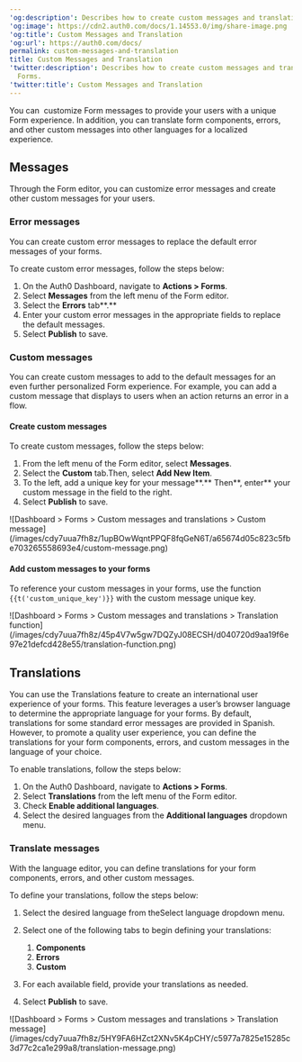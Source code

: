 ---
'og:description': Describes how to create custom messages and translations with Forms.
'og:image': https://cdn2.auth0.com/docs/1.14553.0/img/share-image.png
'og:title': Custom Messages and Translation
'og:url': https://auth0.com/docs/
permalink: custom-messages-and-translation
title: Custom Messages and Translation
'twitter:description': Describes how to create custom messages and translations with
  Forms.
'twitter:title': Custom Messages and Translation
---
You can  customize Form messages to provide your users with a unique Form experience. In addition, you can translate form components, errors, and other custom messages into other languages for a localized experience.

## Messages

Through the Form editor, you can customize error messages and create other custom messages for your users.

### Error messages

You can create custom error messages to replace the default error messages of your forms.

To create custom error messages, follow the steps below:

1. On the Auth0 Dashboard, navigate to **Actions > Forms**.
2. Select **Messages** from the left menu of the Form editor.
3. Select the **Errors** tab**.**
4. Enter your custom error messages in the appropriate fields to replace the default messages.
5. Select **Publish** to save.

### Custom messages

You can create custom messages to add to the default messages for an even further personalized Form experience. For example, you can add a custom message that displays to users when an action returns an error in a flow.

#### Create custom messages

To create custom messages, follow the steps below:

1. From the left menu of the Form editor, select **Messages**.
2. Select the **Custom** tab.Then, select **Add New Item**.
3. To the left, add a unique key for your message**.** Then**, enter** your custom message in the field to the right.
4. Select **Publish** to save.

<Frame>![Dashboard > Forms > Custom messages and translations > Custom message](/images/cdy7uua7fh8z/1upBOwWqntPPQF8fqGeN6T/a65674d05c823c5fbe703265558693e4/custom-message.png)</Frame>

#### Add custom messages to your forms

To reference your custom messages in your forms, use the function `{{t('custom_unique_key')}}` with the custom message unique key.

<Frame>![Dashboard > Forms > Custom messages and translations > Translation function](/images/cdy7uua7fh8z/45p4V7w5gw7DQZyJ08ECSH/d040720d9aa19f6e97e21defcd428e55/translation-function.png)</Frame>

## Translations

You can use the Translations feature to create an international user experience of your forms. This feature leverages a user’s browser language to determine the appropriate language for your forms.
By default, translations for some standard error messages are provided in Spanish. However, to promote a quality user experience, you can define the translations for your form components, errors, and custom messages in the language of your choice.

To enable translations, follow the steps below:

1. On the Auth0 Dashboard, navigate to **Actions > Forms**.
2. Select **Translations** from the left menu of the Form editor.
3. Check **Enable additional languages**.
4. Select the desired languages from the **Additional languages** dropdown menu.

### Translate messages

With the language editor, you can define translations for your form components, errors, and other custom messages.

To define your translations, follow the steps below:

1. Select the desired language from theSelect language dropdown menu.
2. Select one of the following tabs to begin defining your translations:

   1. **Components**
   2. **Errors**
   3. **Custom**
3. For each available field, provide your translations as needed.
4. Select **Publish** to save.

<Frame>![Dashboard > Forms > Custom messages and translations > Translation message](/images/cdy7uua7fh8z/5HY9FA6HZct2XNv5K4pCHY/c5977a7825e15285c3d77c2ca1e299a8/translation-message.png)</Frame>